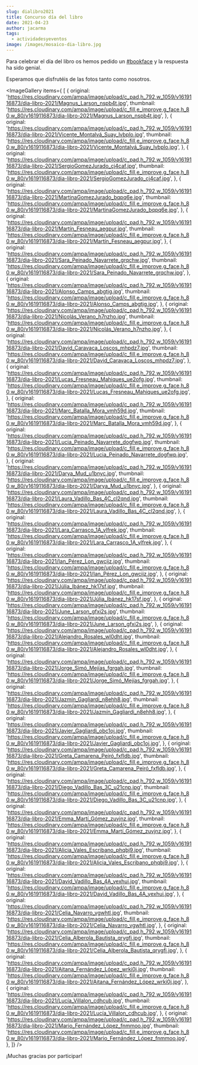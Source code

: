 ```yaml
---
slug: dialibro2021
title: Concurso día del libro
date: 2021-04-23
author: jacarma
tags:
  - actividadesyeventos
image: /images/mosaico-dia-libro.jpg
---
```


Para celebrar el día del libro os hemos pedido un [#bookface](https://www.instagram.com/explore/tags/bookface/?hl=es) y la respuesta ha sido genial.

Esperamos que disfrutéis de las fotos tanto como nosotros.

<ImageGallery items={
  [
    {
      original: 'https://res.cloudinary.com/ampa/image/upload/c_pad,h_792,w_1059/v1619116873/dia-libro-2021/Magnus_Larson_nspb4t.jpg',
      thumbnail: 'https://res.cloudinary.com/ampa/image/upload/c_fill,e_improve,g_face,h_80,w_80/v1619116873/dia-libro-2021/Magnus_Larson_nspb4t.jpg',
    },
{
      original: 'https://res.cloudinary.com/ampa/image/upload/c_pad,h_792,w_1059/v1619116873/dia-libro-2021/Vicente_Montalvá_Suay_lvbplo.jpg',
      thumbnail: 'https://res.cloudinary.com/ampa/image/upload/c_fill,e_improve,g_face,h_80,w_80/v1619116873/dia-libro-2021/Vicente_Montalvá_Suay_lvbplo.jpg',
    },
{
      original: 'https://res.cloudinary.com/ampa/image/upload/c_pad,h_792,w_1059/v1619116873/dia-libro-2021/SergioGomezJurado_cj4caf.jpg',
      thumbnail: 'https://res.cloudinary.com/ampa/image/upload/c_fill,e_improve,g_face,h_80,w_80/v1619116873/dia-libro-2021/SergioGomezJurado_cj4caf.jpg',
    },
{
      original: 'https://res.cloudinary.com/ampa/image/upload/c_pad,h_792,w_1059/v1619116873/dia-libro-2021/MartinaGomezJurado_bqpq6e.jpg',
      thumbnail: 'https://res.cloudinary.com/ampa/image/upload/c_fill,e_improve,g_face,h_80,w_80/v1619116873/dia-libro-2021/MartinaGomezJurado_bqpq6e.jpg',
    },
{
      original: 'https://res.cloudinary.com/ampa/image/upload/c_pad,h_792,w_1059/v1619116873/dia-libro-2021/Martín_Fesneau_aegpur.jpg',
      thumbnail: 'https://res.cloudinary.com/ampa/image/upload/c_fill,e_improve,g_face,h_80,w_80/v1619116873/dia-libro-2021/Martín_Fesneau_aegpur.jpg',
    },
{
      original: 'https://res.cloudinary.com/ampa/image/upload/c_pad,h_792,w_1059/v1619116873/dia-libro-2021/Sara_Peinado_Navarrete_grqchw.jpg',
      thumbnail: 'https://res.cloudinary.com/ampa/image/upload/c_fill,e_improve,g_face,h_80,w_80/v1619116873/dia-libro-2021/Sara_Peinado_Navarrete_grqchw.jpg',
    },
{
      original: 'https://res.cloudinary.com/ampa/image/upload/c_pad,h_792,w_1059/v1619116873/dia-libro-2021/Alonso_Camps_abgtjg.jpg',
      thumbnail: 'https://res.cloudinary.com/ampa/image/upload/c_fill,e_improve,g_face,h_80,w_80/v1619116873/dia-libro-2021/Alonso_Camps_abgtjg.jpg',
    },
{
      original: 'https://res.cloudinary.com/ampa/image/upload/c_pad,h_792,w_1059/v1619116873/dia-libro-2021/Nicolás_Verano_h7nzho.jpg',
      thumbnail: 'https://res.cloudinary.com/ampa/image/upload/c_fill,e_improve,g_face,h_80,w_80/v1619116873/dia-libro-2021/Nicolás_Verano_h7nzho.jpg',
    },
{
      original: 'https://res.cloudinary.com/ampa/image/upload/c_pad,h_792,w_1059/v1619116873/dia-libro-2021/David_Caravaca_Loscos_mhpdz7.jpg',
      thumbnail: 'https://res.cloudinary.com/ampa/image/upload/c_fill,e_improve,g_face,h_80,w_80/v1619116873/dia-libro-2021/David_Caravaca_Loscos_mhpdz7.jpg',
    },
{
      original: 'https://res.cloudinary.com/ampa/image/upload/c_pad,h_792,w_1059/v1619116873/dia-libro-2021/Lucas_Fresneau_Mahiques_ue2ofg.jpg',
      thumbnail: 'https://res.cloudinary.com/ampa/image/upload/c_fill,e_improve,g_face,h_80,w_80/v1619116873/dia-libro-2021/Lucas_Fresneau_Mahiques_ue2ofg.jpg',
    },
{
      original: 'https://res.cloudinary.com/ampa/image/upload/c_pad,h_792,w_1059/v1619116873/dia-libro-2021/Marc_Batalla_Mora_vmh59d.jpg',
      thumbnail: 'https://res.cloudinary.com/ampa/image/upload/c_fill,e_improve,g_face,h_80,w_80/v1619116873/dia-libro-2021/Marc_Batalla_Mora_vmh59d.jpg',
    },
{
      original: 'https://res.cloudinary.com/ampa/image/upload/c_pad,h_792,w_1059/v1619116873/dia-libro-2021/Lucia_Peinado_Navarrete_dogfwp.jpg',
      thumbnail: 'https://res.cloudinary.com/ampa/image/upload/c_fill,e_improve,g_face,h_80,w_80/v1619116873/dia-libro-2021/Lucia_Peinado_Navarrete_dogfwp.jpg',
    },
{
      original: 'https://res.cloudinary.com/ampa/image/upload/c_pad,h_792,w_1059/v1619116873/dia-libro-2021/Darya_Mud_u1bnyc.jpg',
      thumbnail: 'https://res.cloudinary.com/ampa/image/upload/c_fill,e_improve,g_face,h_80,w_80/v1619116873/dia-libro-2021/Darya_Mud_u1bnyc.jpg',
    },
{
      original: 'https://res.cloudinary.com/ampa/image/upload/c_pad,h_792,w_1059/v1619116873/dia-libro-2021/Laura_Vadillo_Bas_4C_cl2qnd.jpg',
      thumbnail: 'https://res.cloudinary.com/ampa/image/upload/c_fill,e_improve,g_face,h_80,w_80/v1619116873/dia-libro-2021/Laura_Vadillo_Bas_4C_cl2qnd.jpg',
    },
{
      original: 'https://res.cloudinary.com/ampa/image/upload/c_pad,h_792,w_1059/v1619116873/dia-libro-2021/Lara_Carrasco_1A_ylfrek.jpg',
      thumbnail: 'https://res.cloudinary.com/ampa/image/upload/c_fill,e_improve,g_face,h_80,w_80/v1619116873/dia-libro-2021/Lara_Carrasco_1A_ylfrek.jpg',
    },
{
      original: 'https://res.cloudinary.com/ampa/image/upload/c_pad,h_792,w_1059/v1619116873/dia-libro-2021/Ian_Pérez_Lon_gwcijz.jpg',
      thumbnail: 'https://res.cloudinary.com/ampa/image/upload/c_fill,e_improve,g_face,h_80,w_80/v1619116873/dia-libro-2021/Ian_Pérez_Lon_gwcijz.jpg',
    },
{
      original: 'https://res.cloudinary.com/ampa/image/upload/c_pad,h_792,w_1059/v1619116873/dia-libro-2021/Júlia_Ibánez_hk17sf.jpg',
      thumbnail: 'https://res.cloudinary.com/ampa/image/upload/c_fill,e_improve,g_face,h_80,w_80/v1619116873/dia-libro-2021/Júlia_Ibánez_hk17sf.jpg',
    },
{
      original: 'https://res.cloudinary.com/ampa/image/upload/c_pad,h_792,w_1059/v1619116873/dia-libro-2021/June_Larson_gfxi2s.jpg',
      thumbnail: 'https://res.cloudinary.com/ampa/image/upload/c_fill,e_improve,g_face,h_80,w_80/v1619116873/dia-libro-2021/June_Larson_gfxi2s.jpg',
    },
{
      original: 'https://res.cloudinary.com/ampa/image/upload/c_pad,h_792,w_1059/v1619116873/dia-libro-2021/Alejandro_Rosales_wl0dht.jpg',
      thumbnail: 'https://res.cloudinary.com/ampa/image/upload/c_fill,e_improve,g_face,h_80,w_80/v1619116873/dia-libro-2021/Alejandro_Rosales_wl0dht.jpg',
    },
{
      original: 'https://res.cloudinary.com/ampa/image/upload/c_pad,h_792,w_1059/v1619116873/dia-libro-2021/Jorge_Simó_Mejías_fgrgah.jpg',
      thumbnail: 'https://res.cloudinary.com/ampa/image/upload/c_fill,e_improve,g_face,h_80,w_80/v1619116873/dia-libro-2021/Jorge_Simó_Mejías_fgrgah.jpg',
    },
{
      original: 'https://res.cloudinary.com/ampa/image/upload/c_pad,h_792,w_1059/v1619116873/dia-libro-2021/Jazmín_Gagliardi_n8ehh8.jpg',
      thumbnail: 'https://res.cloudinary.com/ampa/image/upload/c_fill,e_improve,g_face,h_80,w_80/v1619116873/dia-libro-2021/Jazmín_Gagliardi_n8ehh8.jpg',
    },
{
      original: 'https://res.cloudinary.com/ampa/image/upload/c_pad,h_792,w_1059/v1619116873/dia-libro-2021/Javier_Gagliardi_obc1oj.jpg',
      thumbnail: 'https://res.cloudinary.com/ampa/image/upload/c_fill,e_improve,g_face,h_80,w_80/v1619116873/dia-libro-2021/Javier_Gagliardi_obc1oj.jpg',
    },
{
      original: 'https://res.cloudinary.com/ampa/image/upload/c_pad,h_792,w_1059/v1619116873/dia-libro-2021/Greta_Camarena_Peiró_fxfldb.jpg',
      thumbnail: 'https://res.cloudinary.com/ampa/image/upload/c_fill,e_improve,g_face,h_80,w_80/v1619116873/dia-libro-2021/Greta_Camarena_Peiró_fxfldb.jpg',
    },
{
      original: 'https://res.cloudinary.com/ampa/image/upload/c_pad,h_792,w_1059/v1619116873/dia-libro-2021/Diego_Vadillo_Bas_3C_u21cnp.jpg',
      thumbnail: 'https://res.cloudinary.com/ampa/image/upload/c_fill,e_improve,g_face,h_80,w_80/v1619116873/dia-libro-2021/Diego_Vadillo_Bas_3C_u21cnp.jpg',
    },
{
      original: 'https://res.cloudinary.com/ampa/image/upload/c_pad,h_792,w_1059/v1619116873/dia-libro-2021/Emma_Martí_Gómez_zuvjnz.jpg',
      thumbnail: 'https://res.cloudinary.com/ampa/image/upload/c_fill,e_improve,g_face,h_80,w_80/v1619116873/dia-libro-2021/Emma_Martí_Gómez_zuvjnz.jpg',
    },
{
      original: 'https://res.cloudinary.com/ampa/image/upload/c_pad,h_792,w_1059/v1619116873/dia-libro-2021/Alicia_Vales_Escribano_phqbj9.jpg',
      thumbnail: 'https://res.cloudinary.com/ampa/image/upload/c_fill,e_improve,g_face,h_80,w_80/v1619116873/dia-libro-2021/Alicia_Vales_Escribano_phqbj9.jpg',
    },
{
      original: 'https://res.cloudinary.com/ampa/image/upload/c_pad,h_792,w_1059/v1619116873/dia-libro-2021/David_Vadillo_Bas_4A_yexhui.jpg',
      thumbnail: 'https://res.cloudinary.com/ampa/image/upload/c_fill,e_improve,g_face,h_80,w_80/v1619116873/dia-libro-2021/David_Vadillo_Bas_4A_yexhui.jpg',
    },
{
      original: 'https://res.cloudinary.com/ampa/image/upload/c_pad,h_792,w_1059/v1619116873/dia-libro-2021/Celia_Navarro_vgwhtl.jpg',
      thumbnail: 'https://res.cloudinary.com/ampa/image/upload/c_fill,e_improve,g_face,h_80,w_80/v1619116873/dia-libro-2021/Celia_Navarro_vgwhtl.jpg',
    },
{
      original: 'https://res.cloudinary.com/ampa/image/upload/c_pad,h_792,w_1059/v1619116873/dia-libro-2021/Celia_Alberola_Bautista_qrygfi.jpg',
      thumbnail: 'https://res.cloudinary.com/ampa/image/upload/c_fill,e_improve,g_face,h_80,w_80/v1619116873/dia-libro-2021/Celia_Alberola_Bautista_qrygfi.jpg',
    },
{
      original: 'https://res.cloudinary.com/ampa/image/upload/c_pad,h_792,w_1059/v1619116873/dia-libro-2021/Aitana_Fernández_López_wrki0j.jpg',
      thumbnail: 'https://res.cloudinary.com/ampa/image/upload/c_fill,e_improve,g_face,h_80,w_80/v1619116873/dia-libro-2021/Aitana_Fernández_López_wrki0j.jpg',
    },
{
      original: 'https://res.cloudinary.com/ampa/image/upload/c_pad,h_792,w_1059/v1619116873/dia-libro-2021/Lucía_Villalon_cdhcub.jpg',
      thumbnail: 'https://res.cloudinary.com/ampa/image/upload/c_fill,e_improve,g_face,h_80,w_80/v1619116873/dia-libro-2021/Lucía_Villalon_cdhcub.jpg',
    },
{
      original: 'https://res.cloudinary.com/ampa/image/upload/c_pad,h_792,w_1059/v1619116873/dia-libro-2021/Mario_Fernández_López_fnmmoo.jpg',
      thumbnail: 'https://res.cloudinary.com/ampa/image/upload/c_fill,e_improve,g_face,h_80,w_80/v1619116873/dia-libro-2021/Mario_Fernández_López_fnmmoo.jpg',
    },
  ]} 
/>

¡Muchas gracias por participar!